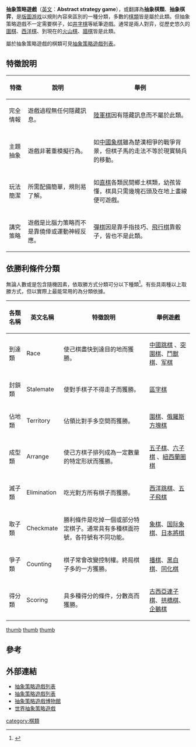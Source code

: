 '''抽象策略遊戲'''（[[英文|英文]]：'''Abstract strategy game'''），或翻譯為'''抽象棋類'''、'''抽象棋弈'''，是[[版圖游戏|版圖游戏]]以規則內容來區別的一種分類，多數的[[棋類|棋類]]皆是屬於此類。但抽象策略遊戲不一定需要棋子，如[[井字棋|井字棋]]等紙筆遊戲。通常是兩人對弈，從歷史悠久的[[圍棋|圍棋]]、[[西洋棋|西洋棋]]、到現在的[[火山棋|火山棋]]、[[牆棋|牆棋]]皆是此類。

屬於抽象策略遊戲的棋類可見[[抽象策略遊戲列表|抽象策略遊戲列表]]。

==特徵說明==
{| class="wikitable"
! 特徵
! 說明
! 舉例
|-
| 完全情報||遊戲過程無任何隱藏訊息。||[[陸軍棋|陸軍棋]]因有隱藏訊息而不屬於此類。
|-
| 主題抽象||遊戲非著重模擬行為。||如[[中國象棋|中國象棋]]雖為楚漢相爭的戰爭背景，但棋子馬的走法不等於現實騎兵的移動。
|-
| 玩法簡潔||所需配備簡單，規則易了解。|| 如[[直棋|直棋]]各類民間鄉土棋類，幼孩皆懂，棋具只需幾塊石頭及在地上畫線便可遊戲。
|-
| 講究策略||遊戲是比腦力策略而不是靠僥倖或運動神經反應。||[[彈棋|彈棋]]因是靠手指技巧、[[飛行棋|飛行棋]]靠骰子，皆也不是此類。
|}

==依勝利條件分類==

無論人數或是包含隨機因素，依取勝方式分類可分以下種類<ref>{{Cite web |url=http://zillions-of-games.com/games/index.html |title=browse any theme |accessdate=2009-12-13 |archive-date=2011-03-20 |archive-url=https://web.archive.org/web/20110320000354/http://www.zillions-of-games.com/games/index.html |dead-url=no }}</ref>。有些具兩種以上取勝方式，但以實際上最能常用的為分類依據。

{| class="wikitable"
! 各類名稱
! 英文名稱
! 特徵說明
! 舉例遊戲
|-
| 到達類||Race||使己棋盡快到達目的地而獲勝。||[[中國跳棋|中國跳棋]] 、[[突圍棋|突圍棋]]、[[鬥獸棋|鬥獸棋]]、[[军棋|军棋]]
|-
| 封鎖類||Stalemate||使對手棋子不得走子而獲勝。 || [[區字棋|區字棋]]
|-
| 佔地類||Territory||佔領比對手多空間而獲勝。 || [[圍棋|圍棋]]、[[俄羅斯方塊棋|俄羅斯方塊棋]]
|-
| 成型類||Arrange||使己方棋子排列成為一定數量的特定形狀而獲勝。 ||[[五子棋|五子棋]]、[[六子棋|六子棋]] 、[[紐西蘭圈棋|紐西蘭圈棋]]
|-
| 滅子類||Elimination||吃光對方所有棋子而獲勝。||[[西洋跳棋|西洋跳棋]]、[[五子飛棋|五子飛棋]]
|-
| 取子類||Checkmate||勝利條件是吃掉一個或部分特定棋子。通常具有多種棋面符號，各符號有不同功能。|| [[象棋|象棋]]、[[国际象棋|国际象棋]]、[[日本將棋|日本將棋]] 
|-
| 爭子類 ||Counting||棋子常會改變控制權。終局棋子多的一方獲勝。 || [[播棋|播棋]]、[[黑白棋|黑白棋]]、[[同化棋|同化棋]] 
|-
| 得分類||Scoring||具多種得分的條件，分數高而獲勝。||[[古西亞連子棋|古西亞連子棋]]、[[拱橋棋|拱橋棋]]、[[企鵝棋|企鵝棋]]
|}

[[圖像:Staunton_chess_set.jpg|thumb]]
[[圖像:Wooden_Mancala_board.jpg|thumb]]
[[圖像:China_go2.JPG|thumb]]

==參考==
{{reflist}}


==外部連結==
*[http://www.boardgamegeek.com/abstracts/browse/boardgame?sort=subdomainrank&rank 抽象策略遊戲列表] {{Wayback|url=http://www.boardgamegeek.com/abstracts/browse/boardgame?sort=subdomainrank&rank |date=20191128215308 }}
*[https://web.archive.org/web/20110912005434/http://www.pergioco.net/Giochi/GiochiDiTavoliere/+Tavoliere.htm 抽象策略遊戲列表]
*[http://www.nakajim.net/ 抽象策略遊戲博物館] {{Wayback|url=http://www.nakajim.net/ |date=20201128114748 }}
*[http://homepages.di.fc.ul.pt/~jpn/gv/index.htm 世界抽象策略遊戲] {{Wayback|url=http://homepages.di.fc.ul.pt/~jpn/gv/index.htm |date=20190602102939 }}

[[category:棋類|category:棋類]]